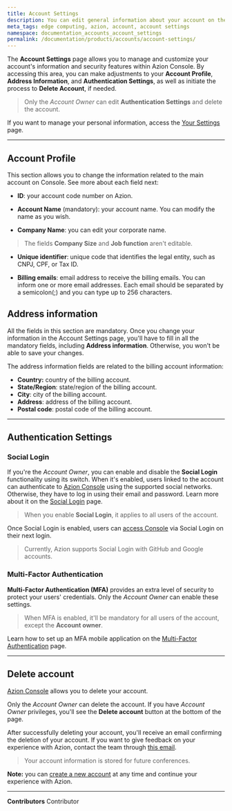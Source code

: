 ```yaml
---
title: Account Settings
description: You can edit general information about your account on the Account Settings page on Azion Console.
meta_tags: edge computing, azion, account, account settings
namespace: documentation_accounts_account_settings
permalink: /documentation/products/accounts/account-settings/
---
```


The **Account Settings** page allows you to manage and customize your account's information and security features within Azion Console. By accessing this area, you can make adjustments to your **Account Profile**, **Address Information**, and **Authentication Settings**, as well as initiate the process to **Delete Account**, if needed.

> Only the *Account Owner* can edit **Authentication Settings** and delete the account.

If you want to manage your personal information, access the [Your Settings](https://console.azion.com/user) page.

---

## Account Profile

This section allows you to change the information related to the main account on Console. See more about each field next:

- **ID**: your account code number on Azion. 

- **Account Name** (mandatory): your account name. You can modify the name as you wish.

- **Company Name**: you can edit your corporate name. 

> The fields **Company Size** and **Job function** aren't editable.

- **Unique identifier**: unique code that identifies the legal entity, such as CNPJ, CPF, or Tax ID.

- **Billing emails**: email address to receive the billing emails. You can inform one or more email addresses. Each email should be separated by a semicolon(;) and you can type up to 256 characters.

## Address information

All the fields in this section are mandatory. Once you change your information in the Account Settings page, you'll have to fill in all the mandatory fields, including **Address information**. Otherwise, you won't be able to save your changes. 

The address information fields are related to the billing account information:

- **Country:** country of the billing account.
- **State/Region**: state/region of the billing account.
- **City**: city of the billing account.
- **Address**: address of the billing account.
- **Postal code**: postal code of the billing account.

---

## Authentication Settings

### Social Login

If you're the *Account Owner*, you can enable and disable the **Social Login** functionality using its switch. When it's enabled, users linked to the account can authenticate to [Azion Console](https://console.azion.com/) using the supported social networks. Otherwise, they have to log in using their email and password. Learn more about it on the [Social Login](/en/documentation/products/accounts/social-login/) page.

   > When you enable **Social Login**, it applies to all users of the account.

Once Social Login is enabled, users can [access Console](https://console.azion.com/) via Social Login on their next login.

   > Currently, Azion supports Social Login with GitHub and Google accounts.


### Multi-Factor Authentication

**Multi-Factor Authentication (MFA)** provides an extra level of security to protect your users' credentials. Only the *Account Owner* can enable these settings. 

   > When MFA is enabled, it'll be mandatory for all users of the account, except the **Account owner**.
   
Learn how to set up an MFA mobile application on the [Multi-Factor Authentication](/en/documentation/products/accounts/multi-factor-authentication/) page.

---

## Delete account

[Azion Console](https://console.azion.com/) allows you to delete your account. 

Only the *Account Owner* can delete the account. If you have *Account Owner* privileges, you'll see the **Delete account** button at the bottom of the page.

After successfully deleting your account, you'll receive an email confirming the deletion of your account. If you want to give feedback on your experience with Azion, contact the team through [this email](mailto:feedback@azion.com).

> Your account information is stored for future conferences.

**Note:** you can [create a new account](/en/documentation/products/accounts/creating-account/) at any time and continue your experience with Azion.



---


**Contributors** <ContributorList>Contributor</ContributorList>
